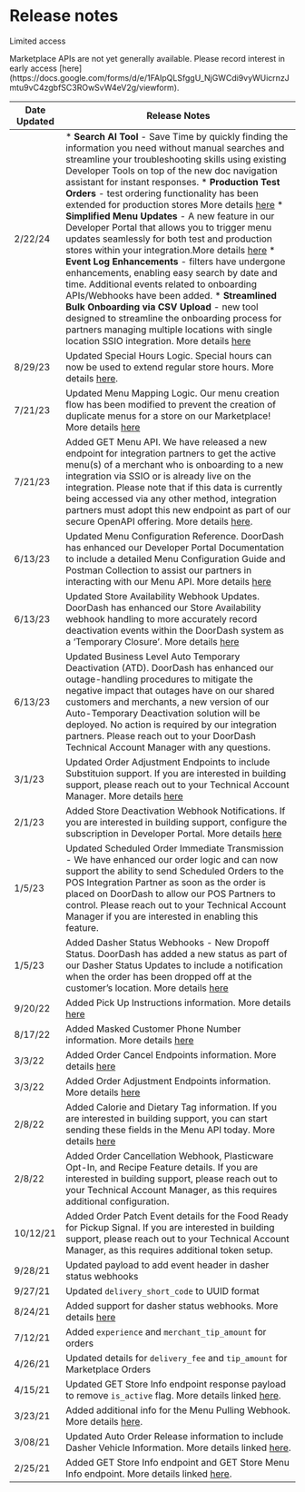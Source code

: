 # Release notes

Limited access

<Warning>
Marketplace APIs are not yet generally available. Please record interest in early access [here](https://docs.google.com/forms/d/e/1FAIpQLSfggU_NjGWCdi9vyWUicrnzJmtu9vC4zgbfSC3ROwSvW4eV2g/viewform).
</Warning>

| Date Updated | Release Notes |
| --- | --- |
| 2/22/24 | * **Search AI Tool** - Save Time by quickly finding the information you need without manual searches and streamline your troubleshooting skills using existing Developer Tools on top of the new doc navigation assistant for instant responses. * **Production Test Orders** - test ordering functionality has been extended for production stores More details [here](https://developer.doordash.com/en-US/docs/marketplace/how_to/create_a_test_order/) * **Simplified Menu Updates** - A new feature in our Developer Portal that allows you to trigger menu updates seamlessly for both test and production stores within your integration.More details [here](https://developer.doordash.com/en-US/docs/marketplace/how_to/ingest_and_update_menus/) * **Event Log Enhancements** - filters have undergone enhancements, enabling easy search by date and time. Additional events related to onboarding APIs/Webhooks have been added. * **Streamlined Bulk Onboarding via CSV Upload** - new tool designed to streamline the onboarding process for partners managing multiple locations with single location SSIO integration. More details [here](https://developer.doordash.com/en-US/docs/marketplace/overview/onboarding/ssio/) |
| 8/29/23 | Updated Special Hours Logic. Special hours can now be used to extend regular store hours. More details [here](https://developer.doordash.com/en-US/docs/marketplace/explainers/menu_configuration_reference/#store-special-hours). |
| 7/21/23 | Updated Menu Mapping Logic. Our menu creation flow has been modified to prevent the creation of duplicate menus for a store on our Marketplace! More details [here](https://developer.doordash.com/en-US/docs/marketplace/how_to/menu_integration/#preventing-duplicate-menus) |
| 7/21/23 | Added GET Menu API. We have released a new endpoint for integration partners to get the active menu(s) of a merchant who is onboarding to a new integration via SSIO or is already live on the integration. Please note that if this data is currently being accessed via any other method, integration partners must adopt this new endpoint as part of our secure OpenAPI offering. More details [here](https://developer.doordash.com/en-US/docs/marketplace/how_to/get_doordash_menu/). |
| 6/13/23 | Updated Menu Configuration Reference. DoorDash has enhanced our Developer Portal Documentation to include a detailed Menu Configuration Guide and Postman Collection to assist our partners in interacting with our Menu API. More details [here](https://developer.doordash.com/en-US/docs/marketplace/explainers/menu_configuration_reference/) |
| 6/13/23 | Updated Store Availability Webhook Updates. DoorDash has enhanced our Store Availability webhook handling to more accurately record deactivation events within the DoorDash system as a ‘Temporary Closure’. More details [here](https://developer.doordash.com/en-US/docs/marketplace/how_to/store_and_item_status/#store-activation-status-change) |
| 6/13/23 | Updated Business Level Auto Temporary Deactivation (ATD). DoorDash has enhanced our outage-handling procedures to mitigate the negative impact that outages have on our shared customers and merchants, a new version of our Auto-Temporary Deactivation solution will be deployed. No action is required by our integration partners. Please reach out to your DoorDash Technical Account Manager with any questions. |
| 3/1/23 | Updated Order Adjustment Endpoints to include Substituion support. If you are interested in building support, please reach out to your Technical Account Manager. More details [here](https://developer.doordash.com/en-US/docs/marketplace/how_to/open_api_one_pager/) |
| 2/1/23 | Added Store Deactivation Webhook Notifications. If you are interested in building support, configure the subscription in Developer Portal. More details [here](https://developer.doordash.com/en-US/docs/marketplace/how_to/store_temp_deac/) |
| 1/5/23 | Updated Scheduled Order Immediate Transmission - We have enhanced our order logic and can now support the ability to send Scheduled Orders to the POS Integration Partner as soon as the order is placed on DoorDash to allow our POS Partners to control. Please reach out to your Technical Account Manager if you are interested in enabling this feature. |
| 1/5/23 | Added Dasher Status Webhooks - New Dropoff Status. DoorDash has added a new status as part of our Dasher Status Updates to include a notification when the order has been dropped off at the customer’s location. More details [here](https://developer.doordash.com/en-US/docs/marketplace/how_to/dasher_status_webhooks/) |
| 9/20/22 | Added Pick Up Instructions information. More details [here](https://developer.doordash.com/en-US/docs/marketplace/how_to/pickup_instructions) |
| 8/17/22 | Added Masked Customer Phone Number information. More details [here](https://developer.doordash.com/en-US/docs/marketplace/how_to/masked_cx_phone_number) |
| 3/3/22 | Added Order Cancel Endpoints information. More details [here](https://developer.doordash.com/en-US/docs/marketplace/how_to/merchant_order_cancellation) |
| 3/3/22 | Added Order Adjustment Endpoints information. More details [here](https://developer.doordash.com/en-US/docs/marketplace/how_to/merchant_order_adjustment) |
| 2/8/22 | Added Calorie and Dietary Tag information. If you are interested in building support, you can start sending these fields in the Menu API today. More details [here](https://developer.doordash.com/en-US/docs/marketplace/how_to/nutritional_info#step-1-alter-menu-payload) |
| 2/8/22 | Added Order Cancellation Webhook, Plasticware Opt-In, and Recipe Feature details. If you are interested in building support, please reach out to your Technical Account Manager, as this requires additional configuration. |
| 10/12/21 | Added Order Patch Event details for the Food Ready for Pickup Signal. If you are interested in building support, please reach out to your Technical Account Manager, as this requires additional token setup. |
| 9/28/21 | Updated payload to add event header in dasher status webhooks |
| 9/27/21 | Updated `delivery_short_code` to UUID format |
| 8/24/21 | Added support for dasher status webhooks. More details [here](https://developer.doordash.com/en-US/docs/marketplace/how_to/dasher_status_webhooks) |
| 7/12/21 | Added `experience` and `merchant_tip_amount` for orders |
| 4/26/21 | Updated details for `delivery_fee` and `tip_amount` for Marketplace Orders |
| 4/15/21 | Updated GET Store Info endpoint response payload to remove `is_active` flag. More details linked [here](https://developer.doordash.com/en-US/docs/marketplace/how_to/get_menu_and_store_info). |
| 3/23/21 | Added additional info for the Menu Pulling Webhook. More details [here](https://developer.doordash.com/en-US/docs/marketplace/how_to/menu_pull). |
| 3/08/21 | Updated Auto Order Release information to include Dasher Vehicle Information. More details linked [here](https://developer.doordash.com/en-US/docs/marketplace/how_to/order_integration#auto-order-release-aor). |
| 2/25/21 | Added GET Store Info endpoint and GET Store Menu Info endpoint. More details linked [here](https://developer.doordash.com/en-US/docs/marketplace/how_to/get_menu_and_store_info). |

